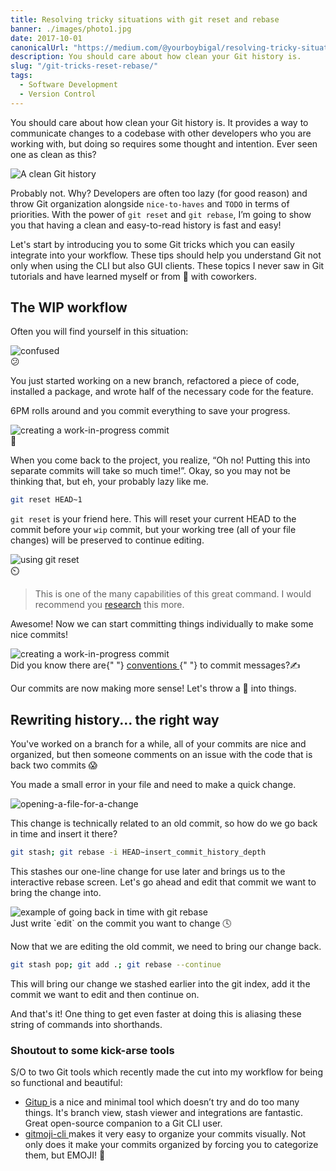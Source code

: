 ```yaml
---
title: Resolving tricky situations with git reset and rebase
banner: ./images/photo1.jpg
date: 2017-10-01
canonicalUrl: "https://medium.com/@yourboybigal/resolving-tricky-situations-with-git-reset-and-rebase-b424915d7735"
description: You should care about how clean your Git history is.
slug: "/git-tricks-reset-rebase/"
tags:
  - Software Development
  - Version Control
---
```


You should care about how clean your Git history is. It provides a way to communicate changes to a codebase with other developers who you are working with, but doing so requires some thought and intention. Ever seen one as clean as this?

![A clean Git history](https://res.cloudinary.com/dscgr6mcw/image/upload/v1557317705/git-post/1.png)

Probably not. Why? Developers are often too lazy (for good reason) and throw Git organization alongside `nice-to-haves` and `TODO` in terms of priorities. With the power of `git reset` and `git rebase`, I’m going to show you that having a clean and easy-to-read history is fast and easy!

Let's start by introducing you to some Git tricks which you can easily integrate into your workflow. These tips should help you understand Git not only when using the CLI but also GUI clients. These topics I never saw in Git tutorials and have learned myself or from 🍻 with coworkers.

## The WIP workflow

Often you will find yourself in this situation:

<div class="Image__Small">
  <img
    src="https://res.cloudinary.com/dscgr6mcw/image/upload/v1557317705/git-post/2.gif"
    alt="confused"
  />
  <figcaption>😕</figcaption>
</div>

You just started working on a new branch, refactored a piece of code, installed a package, and wrote half of the necessary code for the feature.

6PM rolls around and you commit everything to save your progress.

<div class="Image__Small">
  <img
    src="https://res.cloudinary.com/dscgr6mcw/image/upload/v1557317705/git-post/3.gif"
    alt="creating a work-in-progress commit"
  />
  <figcaption>📝</figcaption>
</div>

When you come back to the project, you realize, “Oh no! Putting this into separate commits will take so much time!”. Okay, so you may not be thinking that, but eh, your probably lazy like me.

```bash
git reset HEAD~1
```

`git reset` is your friend here. This will reset your current HEAD to the commit before your `wip` commit, but your working tree (all of your file changes) will be preserved to continue editing.

<div class="Image__Small">
  <img
    src="https://res.cloudinary.com/dscgr6mcw/image/upload/v1557317705/git-post/4.gif"
    alt="using git reset"
  />
  <figcaption>⏲️</figcaption>
</div>

> This is one of the many capabilities of this great command. I would recommend you <a href="https://www.atlassian.com/git/tutorials/undoing-changes/git-reset" target="_blank" >research</a> this more.

Awesome! Now we can start committing things individually to make some nice commits!

<div class="Image__Small">
  <img
    src="https://res.cloudinary.com/dscgr6mcw/image/upload/v1557317705/git-post/5.gif"
    alt="creating a work-in-progress commit"
  />
  <figcaption>
    Did you know there are{" "}
    <a
      href="https://namingconvention.org/git/commit-message-naming.html"
      target="_blank"
    >
      conventions
    </a>{" "}
    to commit messages?✍️
  </figcaption>
</div>

Our commits are now making more sense! Let's throw a 🔧 into things.

## Rewriting history... the right way

<!-- > [Lots of great reading](https://www.atlassian.com/git/tutorials/rewriting-history) on different Git Rebase techniques. -->

You've worked on a branch for a while, all of your commits are nice and organized, but then someone comments on an issue with the code that is back two commits 😱

You made a small error in your file and need to make a quick change.

![opening-a-file-for-a-change](https://res.cloudinary.com/dscgr6mcw/image/upload/v1557317705/git-post/6.gif)

This change is technically related to an old commit, so how do we go back in time and insert it there?

```bash
git stash; git rebase -i HEAD~insert_commit_history_depth
```

This stashes our one-line change for use later and brings us to the interactive rebase screen. Let's go ahead and edit that commit we want to bring the change into.

<div class="Image__Small">
  <img
    src="https://res.cloudinary.com/dscgr6mcw/image/upload/v1557317705/git-post/7.gif"
    alt="example of going back in time with git rebase"
  />
  <figcaption>Just write `edit` on the commit you want to change 🕓</figcaption>
</div>

Now that we are editing the old commit, we need to bring our change back.

```bash
git stash pop; git add .; git rebase --continue
```

This will bring our change we stashed earlier into the git index, add it the commit we want to edit and then continue on.

And that's it! One thing to get even faster at doing this is aliasing these string of commands into shorthands.

### Shoutout to some kick-arse tools

S/O to two Git tools which recently made the cut into my workflow for being so functional and beautiful:

- <a href="https://gitup.co/" target="_blank">
    Gitup
  </a> is a nice and minimal tool which doesn’t try and do too many things. It's
  branch view, stash viewer and integrations are fantastic. Great open-source companion
  to a Git CLI user.
- <a href="https://github.com/carloscuesta/gitmoji-cli" target="_blank">
    gitmoji-cli
  </a> makes it very easy to organize your commits visually. Not only does it make
  your commits organized by forcing you to categorize them, but EMOJI! 💸
